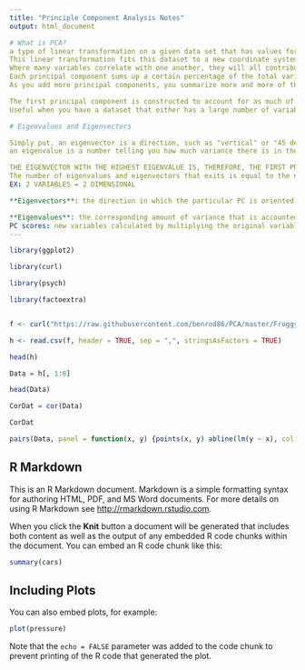 ```yaml
---
title: "Principle Component Analysis Notes"
output: html_document

# What is PCA?
a type of linear transformation on a given data set that has values for a certain number of variables (coordinates) for a certain amount of spaces
This linear transformation fits this dataset to a new coordinate system in such a way that the most significant variance is found on the first coordinate, and each subsequent coordinate is orthogonal to the last and has a lesser variance
Where many variables correlate with one another, they will all contribute strongly to the same principal component
Each principal component sums up a certain percentage of the total variation in the dataset
As you add more principal components, you summarize more and more of the original dataset. Adding additional components makes your estimate of the total dataset more accurate, but also more unwieldy

The first principal component is constructed to account for as much of the spread in the data as possible. Each subsequent PC is calculated in the same manner but under a requirement that it is orthogonal (and therefore uncorrelated) to the previous PC, and should account for the maximum amount of the remaining variance in the data
Useful when you have a dataset that either has a large number of variables, and/or you have variables that have been measured in different scales

# Eigenvalues and Eigenvectors

Simply put, an eigenvector is a direction, such as "vertical" or "45 degrees,"
an eigenvalue is a number telling you how much variance there is in the data in that direction

THE EIGENVECTOR WITH THE HIGHEST EIGENVALUE IS, THEREFORE, THE FIRST PRINCIPLE COMPONENT
The number of eigenvalues and eigenvectors that exits is equal to the number of dimensions the data set has
EX: 2 VARIABLES = 2 DIMENSIONAL

**Eigenvectors**: the direction in which the particular PC is oriented

**Eigenvalues**: the corresponding amount of variance that is accounted for by a each PC.
PC scores: new variables calculated by multiplying the original variables measured for each datapoint by the eigenvectors, and then summing them together. PC scores are what can be plotted to visualize the data after reducing the dimensionality of it
---
```


```r
library(ggplot2)

library(curl)

library(psych)

library(factoextra)


f <- curl("https://raw.githubusercontent.com/benrod86/PCA/master/Froggy_hop_hop.csv")

h <- read.csv(f, header = TRUE, sep = ",", stringsAsFactors = TRUE)

head(h)

Data = h[, 1:8]

head(Data)

CorDat = cor(Data)

CorDat

pairs(Data, panel = function(x, y) {points(x, y) abline(lm(y ~ x), col = "red", lwd = 2)})
```

## R Markdown

This is an R Markdown document. Markdown is a simple formatting syntax for authoring HTML, PDF, and MS Word documents. For more details on using R Markdown see <http://rmarkdown.rstudio.com>.

When you click the **Knit** button a document will be generated that includes both content as well as the output of any embedded R code chunks within the document. You can embed an R code chunk like this:

```r
summary(cars)
```

## Including Plots

You can also embed plots, for example:

```r
plot(pressure)
```

Note that the `echo = FALSE` parameter was added to the code chunk to prevent printing of the R code that generated the plot.

